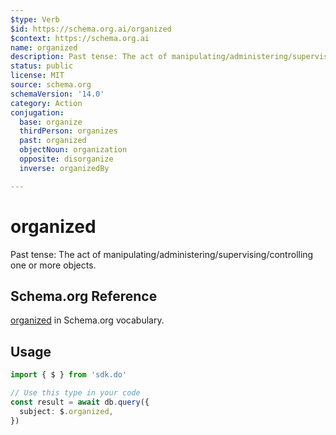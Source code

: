 ```yaml
---
$type: Verb
$id: https://schema.org.ai/organized
$context: https://schema.org.ai
name: organized
description: Past tense: The act of manipulating/administering/supervising/controlling one or more objects.
status: public
license: MIT
source: schema.org
schemaVersion: '14.0'
category: Action
conjugation:
  base: organize
  thirdPerson: organizes
  past: organized
  objectNoun: organization
  opposite: disorganize
  inverse: organizedBy

---
```


# organized

Past tense: The act of manipulating/administering/supervising/controlling one or more objects.

## Schema.org Reference

[organized](https://schema.org/OrganizeAction) in Schema.org vocabulary.

## Usage

```typescript
import { $ } from 'sdk.do'

// Use this type in your code
const result = await db.query({
  subject: $.organized,
})
```
